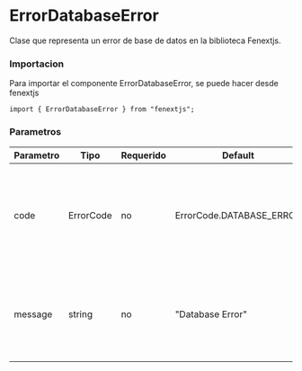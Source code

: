 # ErrorDatabaseError

Clase que representa un error de base de datos en la biblioteca Fenextjs.

### Importacion

Para importar el componente ErrorDatabaseError, se puede hacer desde fenextjs

```tsx copy
import { ErrorDatabaseError } from "fenextjs";
```

### Parametros

| Parametro | Tipo      | Requerido | Default                  | Descripcion                                                                   |
| --------- | --------- | --------- | ------------------------ | ----------------------------------------------------------------------------- |
| code      | ErrorCode | no        | ErrorCode.DATABASE_ERROR | Código de error específico que representa un problema en la base de datos.    |
| message   | string    | no        | "Database Error"         | Mensaje de error que describe la naturaleza del problema en la base de datos. |
